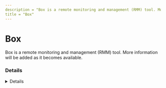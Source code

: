 ```yaml
---
description = "Box is a remote monitoring and management (RMM) tool. More information will be added as it becomes available."
title = "Box"
---
```




# Box

Box is a remote monitoring and management (RMM) tool. More information will be added as it becomes available.

### Details
<Details author={""}
         category={""}
         created={""}
         website={""}
         lastModified={""}
         privileges={""}
         free={ "" }
         verification={""}
/>

#### Installation Paths
<Card code={ ["C:\\Program Files\\Box\\Box\\*", "*\\Box\\Box\\*", "*\\Box.exe"] }/>





### Forensic Artifacts








### Detections
- Detects potential processes activity of Box RMM tool
  - [Sigma Rule](https://github.com/magicsword-io/LOLRMM/blob/main/detections/sigma/box_processes_sigma.yml)



